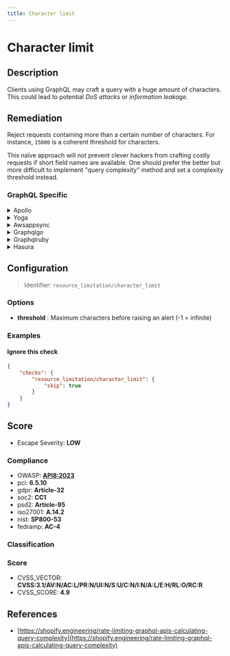 ```yaml
---
title: Character limit
---
```


# Character limit

## Description

Clients using GraphQL may craft a query with a huge amount of characters.
This could lead to potential *DoS attacks* or *information leakage*.


## Remediation

Reject requests containing more than a certain number of characters.
For instance, `15000` is a coherent threshold for characters.

This naïve approach will not prevent clever hackers from crafting costly requests if short field names are available.
One should prefer the better but more difficult to implement "query complexity" method and set a complexity threshold instead.



### GraphQL Specific

<details>
    <summary>Apollo</summary>

Ensure proper input validation and sanitization to prevent injection attacks when using Apollo framework engine.

</details>

<details>
    <summary>Yoga</summary>

To address issues within the Yoga framework engine, ensure that all components are updated to their latest versions, adhere to best practices in error handling, and maintain a consistent code review process to identify potential vulnerabilities or bugs early in the development cycle.

</details>

<details>
    <summary>Awsappsync</summary>

Ensure that AWS AppSync resolvers are using VTL templates to sanitize and validate input data to prevent injection attacks. Implement authorization checks and configure service limits to mitigate against denial-of-service attacks.

</details>

<details>
    <summary>Graphqlgo</summary>

To mitigate potential security risks in the GraphQL Go framework engine, ensure that all user-supplied inputs are validated and sanitized. Implement proper error handling to avoid leaking sensitive information in error messages. Regularly update dependencies to their latest secure versions. Additionally, consider using a query complexity analysis tool to prevent resource exhaustion attacks.

</details>

<details>
    <summary>Graphqlruby</summary>

Ensure proper input validation and sanitization to prevent injection attacks. Use GraphQL's built-in mechanisms to define and enforce the types and shapes of allowable queries. Additionally, consider implementing query complexity analysis to prevent overly complex queries from consuming excessive resources.

</details>

<details>
    <summary>Hasura</summary>

To ensure the security and efficiency of your Hasura GraphQL engine, always use prepared statements or parameterized queries to prevent SQL injection attacks. Additionally, validate and sanitize all user inputs to maintain the integrity of your database operations.

</details>

## Configuration

> Identifier: `resource_limitation/character_limit`

### Options

- **threshold** : Maximum characters before raising an alert (-1 = infinite)




### Examples



#### Ignore this check

```json
{
    "checks": {
        "resource_limitation/character_limit": {
            "skip": true
        }
    }
}
```




## Score

- Escape Severity: **<span className="low-severity">LOW</span>**

### Compliance

- OWASP: **[API8:2023](https://github.com/OWASP/API-Security/blob/master/editions/2023/en/0xa8-security-misconfiguration.md)**
- pci: **6.5.10**
- gdpr: **Article-32**
- soc2: **CC1**
- psd2: **Article-95**
- iso27001: **A.14.2**
- nist: **SP800-53**
- fedramp: **AC-4**

### Classification






### Score

- CVSS_VECTOR: **CVSS:3.1/AV:N/AC:L/PR:N/UI:N/S:U/C:N/I:N/A:L/E:H/RL:O/RC:R**
- CVSS_SCORE: **4.9**

## References

- [https://shopify.engineering/rate-limiting-graphql-apis-calculating-query-complexity](https://shopify.engineering/rate-limiting-graphql-apis-calculating-query-complexity)
  